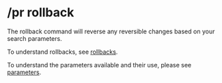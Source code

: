 
# /pr rollback

<Command command="rollback" alias="rb" />

The rollback command will reverse any reversible changes based on your search parameters.

To understand rollbacks, see [rollbacks](/features/modifications#rollbacks).

To understand the parameters available and their use, please see [parameters](/parameters).
